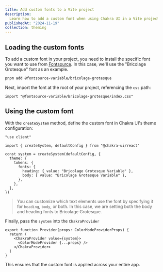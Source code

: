 ```yaml
---
title: Add custom fonts to a Vite project
description:
  Learn how to add a custom font when using Chakra UI in a Vite project
publishedAt: "2024-11-19"
collection: theming
---
```


## Loading the custom fonts

To add a custom font in your project, you need to install the specific font you
want to use from [Fontsource](https://fontsource.org/). In this case, we'll use
the "Bricolage Grotesque" font as an example.

```bash
pnpm add @fontsource-variable/bricolage-grotesque
```

Next, import the font at the root of your project, referencing the `css` path:

```tsx title="main.tsx"
import "@fontsource-variable/bricolage-grotesque/index.css"
```

## Using the custom font

With the `createSystem` method, define the custom font in Chakra UI's theme
configuration:

```tsx title="components/ui/provider.tsx"
"use client"

import { createSystem, defaultConfig } from "@chakra-ui/react"

const system = createSystem(defaultConfig, {
  theme: {
    tokens: {
      fonts: {
        heading: { value: "Bricolage Grotesque Variable" },
        body: { value: "Bricolage Grotesque Variable" },
      },
    },
  },
})
```

> You can customize which text elements use the font by specifying it for
> `heading`, `body`, or both. In this case, we are setting both the body and
> heading fonts to Bricolage Grotesque.

Finally, pass the `system` into the `ChakraProvider`

```tsx title="components/ui/provider.tsx" /value={system}/
export function Provider(props: ColorModeProviderProps) {
  return (
    <ChakraProvider value={system}>
      <ColorModeProvider {...props} />
    </ChakraProvider>
  )
}
```

This ensures that the custom font is applied across your entire app.
